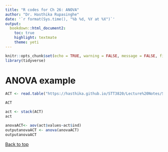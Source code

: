 ```yaml
---
title: "R codes for Ch 26: ANOVA"
author: "Dr. Hasthika Rupasinghe"
date: '`r format(Sys.time(), "%b %d, %Y at %X")`'
output:
  bookdown::html_document2:
    toc: true
    highlight: textmate
    theme: yeti
---
```



```r
knitr::opts_chunk$set(echo = TRUE, warning = FALSE, message = FALSE, fig.align = "center", comment = NA)
library(tidyverse)
```


 
# ANOVA example

```r
ACT <- read.table("https://hasthika.github.io/STT3820/Lecture%20Notes/ScoreACT.txt", sep ="" , header = TRUE)

ACT

act <- stack(ACT)
act

anovaACT<- aov(act$values~act$ind)
outputanovaACT <- anova(anovaACT)
outputanovaACT
```

 <a href="#top">Back to top</a>



